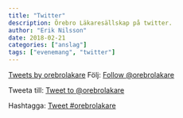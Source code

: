```yaml
---
title: "Twitter"
description: Örebro Läkaresällskap på twitter.
author: "Erik Nilsson"
date: 2018-02-21
categories: ["anslag"]
tags: ["evenemang", "twitter"]
---
```


<a class="twitter-timeline" href="https://twitter.com/orebrolakare?ref_src=twsrc%5Etfw">Tweets by orebrolakare</a> <script async src="https://platform.twitter.com/widgets.js" charset="utf-8"></script> 

Följ: <a href="https://twitter.com/orebrolakare?ref_src=twsrc%5Etfw" class="twitter-follow-button" data-show-count="false">Follow @orebrolakare</a><script async src="https://platform.twitter.com/widgets.js" charset="utf-8"></script> <!-- (Följ) -->

Tweeta till: <a href="https://twitter.com/intent/tweet?screen_name=orebrolakare&ref_src=twsrc%5Etfw" class="twitter-mention-button" data-show-count="false">Tweet to @orebrolakare</a><script async src="https://platform.twitter.com/widgets.js" charset="utf-8"></script> <!-- (mention) -->

Hashtagga: <a href="https://twitter.com/intent/tweet?button_hashtag=orebrolakare&ref_src=twsrc%5Etfw" class="twitter-hashtag-button" data-show-count="false">Tweet #orebrolakare</a><script async src="https://platform.twitter.com/widgets.js" charset="utf-8"></script> <!-- (hashtag) -->
